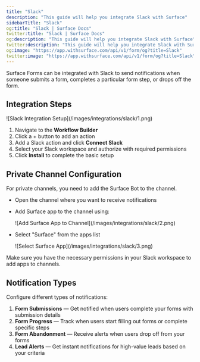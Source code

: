 ```yaml
---
title: "Slack"
description: "This guide will help you integrate Slack with Surface"
sidebarTitle: "Slack"
og:title: "Slack | Surface Docs"
twitter:title: "Slack | Surface Docs"
og:description: "This guide will help you integrate Slack with Surface"
twitter:description: "This guide will help you integrate Slack with Surface"
og:image: "https://app.withsurface.com/api/v1/form/og?title=Slack"
twitter:image: "https://app.withsurface.com/api/v1/form/og?title=Slack"
---
```


Surface Forms can be integrated with Slack to send notifications when someone submits a form, completes a particular form step, or drops off the form.

## Integration Steps

<Frame>
![Slack Integration Setup](/images/integrations/slack/1.png)
</Frame>

1. Navigate to the **Workflow Builder**
2. Click a + button to add an action
3. Add a Slack action and click **Connect Slack**
4. Select your Slack workspace and authorize with required permissions
5. Click **Install** to complete the basic setup

## Private Channel Configuration

For private channels, you need to add the Surface Bot to the channel.

- Open the channel where you want to receive notifications
- Add Surface app to the channel using:
    
    <Frame>
    ![Add Surface App to Channel](/images/integrations/slack/2.png)
    </Frame>
    
- Select "Surface" from the apps list
    
    <Frame>
    ![Select Surface App](/images/integrations/slack/3.png)
    </Frame>

<Info>
Make sure you have the necessary permissions in your Slack workspace to add apps to channels.
</Info>

## Notification Types

Configure different types of notifications:

1. **Form Submissions** — Get notified when users complete your forms with submission details
2. **Form Progress** — Track when users start filling out forms or complete specific steps
3. **Form Abandonment** — Receive alerts when users drop off from your forms
4. **Lead Alerts** — Get instant notifications for high-value leads based on your criteria
